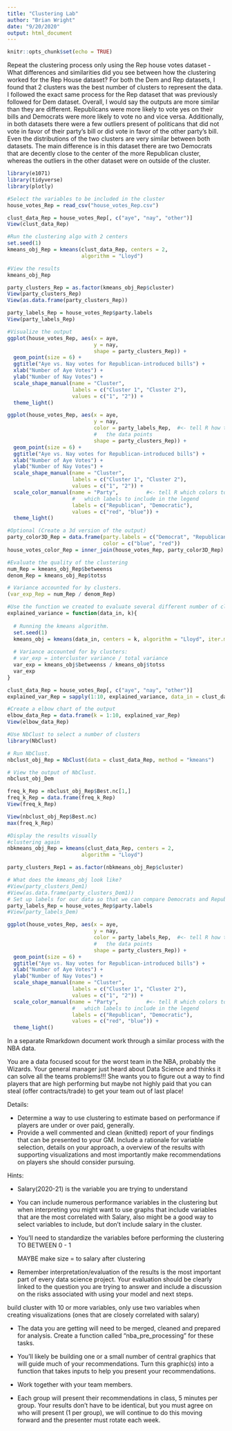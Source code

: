```yaml
---
title: "Clustering Lab"
author: "Brian Wright"
date: "9/20/2020"
output: html_document
---
```


```r
knitr::opts_chunk$set(echo = TRUE)
```

Repeat the clustering process only using the Rep house votes dataset
- What differences and similarities did you see between how the clustering worked for the Rep House dataset?
For both the Dem and Rep datasets, I found that 2 clusters was the best number of clusters to represent the data. I followed the exact same process for the Rep dataset that was previously followed for Dem dataset. Overall, I would say the outputs are more similar than they are different. Republicans were more likely to vote yes on their bills and Democrats were more likely to vote no and vice versa. Additionally, in both datasets there were a few outliers present of politicans that did not vote in favor of their party's bill or did vote in favor of the other party's bill. Even the distributions of the two clusters are very similar between both datasets. The main difference is in this dataset there are two Democrats that are decently close to the center of the more Republican cluster, whereas the outliers in the other dataset were on outside of the cluster.
```r
library(e1071)
library(tidyverse)
library(plotly)
```

```r
#Select the variables to be included in the cluster 
house_votes_Rep = read_csv("house_votes_Rep.csv")

clust_data_Rep = house_votes_Rep[, c("aye", "nay", "other")]
View(clust_data_Rep)
```

```r
#Run the clustering algo with 2 centers
set.seed(1)
kmeans_obj_Rep = kmeans(clust_data_Rep, centers = 2, 
                        algorithm = "Lloyd") 
```

```r
#View the results
kmeans_obj_Rep
```
```r
party_clusters_Rep = as.factor(kmeans_obj_Rep$cluster)
View(party_clusters_Rep)
View(as.data.frame(party_clusters_Rep))
```


```r
party_labels_Rep = house_votes_Rep$party.labels
View(party_labels_Rep)
```

```r
#Visualize the output
ggplot(house_votes_Rep, aes(x = aye, 
                            y = nay,
                            shape = party_clusters_Rep)) + 
  geom_point(size = 6) +
  ggtitle("Aye vs. Nay votes for Republican-introduced bills") +
  xlab("Number of Aye Votes") +
  ylab("Number of Nay Votes") +
  scale_shape_manual(name = "Cluster", 
                     labels = c("Cluster 1", "Cluster 2"),
                     values = c("1", "2")) +
  theme_light()
```
```r
ggplot(house_votes_Rep, aes(x = aye, 
                            y = nay,
                            color = party_labels_Rep,  #<- tell R how to color 
                            #   the data points
                            shape = party_clusters_Rep)) + 
  geom_point(size = 6) +
  ggtitle("Aye vs. Nay votes for Republican-introduced bills") +
  xlab("Number of Aye Votes") +
  ylab("Number of Nay Votes") +
  scale_shape_manual(name = "Cluster", 
                     labels = c("Cluster 1", "Cluster 2"),
                     values = c("1", "2")) +
  scale_color_manual(name = "Party",         #<- tell R which colors to use and
                     #   which labels to include in the legend
                     labels = c("Republican", "Democratic"),
                     values = c("red", "blue")) +
  theme_light()

```

```r
#Optional (Create a 3d version of the output)
party_color3D_Rep = data.frame(party.labels = c("Democrat", "Republican"),
                               color = c("blue", "red"))
house_votes_color_Rep = inner_join(house_votes_Rep, party_color3D_Rep)

```

```r
#Evaluate the quality of the clustering 
num_Rep = kmeans_obj_Rep$betweenss
denom_Rep = kmeans_obj_Rep$totss

# Variance accounted for by clusters.
(var_exp_Rep = num_Rep / denom_Rep)
```

```r
#Use the function we created to evaluate several different number of clusters
explained_variance = function(data_in, k){
  
  # Running the kmeans algorithm.
  set.seed(1)
  kmeans_obj = kmeans(data_in, centers = k, algorithm = "Lloyd", iter.max = 30)
  
  # Variance accounted for by clusters:
  # var_exp = intercluster variance / total variance
  var_exp = kmeans_obj$betweenss / kmeans_obj$totss
  var_exp  
}
```

```r
clust_data_Rep = house_votes_Rep[, c("aye", "nay", "other")]
explained_var_Rep = sapply(1:10, explained_variance, data_in = clust_data_Rep)
```

```r
#Create a elbow chart of the output 
elbow_data_Rep = data.frame(k = 1:10, explained_var_Rep)
View(elbow_data_Rep)
```

```r
#Use NbClust to select a number of clusters
library(NbClust)

# Run NbClust.
nbclust_obj_Rep = NbClust(data = clust_data_Rep, method = "kmeans")

# View the output of NbClust.
nbclust_obj_Dem

freq_k_Rep = nbclust_obj_Rep$Best.nc[1,]
freq_k_Rep = data.frame(freq_k_Rep)
View(freq_k_Rep)
```

```r
View(nbclust_obj_Rep$Best.nc)
max(freq_k_Rep)
```

```r
#Display the results visually 
#clustering again
nbkmeans_obj_Rep = kmeans(clust_data_Rep, centers = 2, 
                        algorithm = "Lloyd") 
```

```r
party_clusters_Rep1 = as.factor(nbkmeans_obj_Rep$cluster)

# What does the kmeans_obj look like?
#View(party_clusters_Dem1)
#View(as.data.frame(party_clusters_Dem1))
# Set up labels for our data so that we can compare Democrats and Republicans.
party_labels_Rep = house_votes_Rep$party.labels
#View(party_labels_Dem)

ggplot(house_votes_Rep, aes(x = aye, 
                            y = nay,
                            color = party_labels_Rep,  #<- tell R how to color 
                            #   the data points
                            shape = party_clusters_Rep)) + 
  geom_point(size = 6) +
  ggtitle("Aye vs. Nay votes for Republican-introduced bills") +
  xlab("Number of Aye Votes") +
  ylab("Number of Nay Votes") +
  scale_shape_manual(name = "Cluster", 
                     labels = c("Cluster 1", "Cluster 2"),
                     values = c("1", "2")) +
  scale_color_manual(name = "Party",         #<- tell R which colors to use and
                     #   which labels to include in the legend
                     labels = c("Republican", "Democratic"),
                     values = c("red", "blue")) +
  theme_light()

```



In a separate Rmarkdown document work through a similar process with the NBA data. 

You are a data focused scout for the worst team in the NBA, probably the Wizards. Your general manager just heard about Data Science and thinks it can solve all the teams problems!!! She wants you to figure out a way to find players that are high performing but maybe not highly paid that you can steal (offer contracts/trade) to get your team out of last place! 

Details: 

- Determine a way to use clustering to estimate based on performance if players are under or over paid, generally.  
- Provide a well commented and clean (knitted) report of your findings that can be presented to your GM. Include a rationale for variable selection, details on your approach, a overview of the results with supporting visualizations and most importantly make recommendations on players she should consider pursuing. 

Hints:

- Salary(2020-21) is the variable you are trying to understand

- You can include numerous performance variables in the clustering but when interpreting you might want to use graphs that include variables that are the most correlated with Salary, also might be a good way to select variables to include, but don't include salary in the cluster. 

- You'll need to standardize the variables before performing the clustering
  TO BETWEEN 0 - 1

  MAYBE make size = to salary after clustering
  
- Remember interpretation/evaluation of the results is the most important part of every data science project. Your evaluation should be clearly linked to the question you are trying to answer and include a discussion on the risks associated with using your model and next steps. 

build cluster with 10 or more variables, only use two variables when creating visualizations (ones that are closely correlated with salary)

- The data you are getting will need to be merged, cleaned and prepared for analysis. Create a function called "nba_pre_processing" for these tasks. 

- You'll likely be building one or a small number of central graphics that will guide much of your recommendations. Turn this graphic(s) into a function that takes inputs to help you present your recommendations.  
  
- Work together with your team members. 

- Each group will present their recommendations in class, 5 minutes per group. Your results don't have to be identical, but you must agree on who will present (1 per group), we will continue to do this moving forward and the presenter must rotate each week. 



